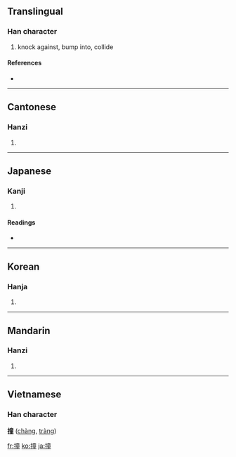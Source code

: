 ==Translingual==

===Han character===
{{Han char|rn=64|rad=手|as=12|sn=15|four=5001<sub>4</sub>|canj=手卜廿土 (QYTG)}}

# knock against, bump into, collide

====References====
* {{Han ref|kx=0455.010|dkj=12717|dj=0804.070|hdz=31961.090|uh=649E|ud=25758|bh=BCB2|bd=48306}}

----

==Cantonese==

===Hanzi===
{{yue-hanzi|jyut=|y=jong6}}

# {{defn|Cantonese}}

----

==Japanese==

===Kanji===
{{ja-kanji|grade=|rs=手12}}

# {{defn|Japanese}}

====Readings====
* {{ja-readings|on=[[しゅ]] (shu), [[とう]] (tō), [[どう]] (dō)|kun=[[つく]] (tsuku)}}

----

==Korean==

===Hanja===
{{ko-hanja|hangeul=당|eumhun=|rv=dang|mr=tang|y=tang}}

# {{defn|Korean}}

----

==Mandarin==

===Hanzi===
{{cmn-hanzi|pin=[[zhuàng]] ([[zhuang4]])|wg=chuang<sup>4</sup>}}

# {{defn|Mandarin}}

----

==Vietnamese==
===Han character===
'''撞''' ([[chàng]], [[tràng]])

[[fr:撞]]
[[ko:撞]]
[[ja:撞]]